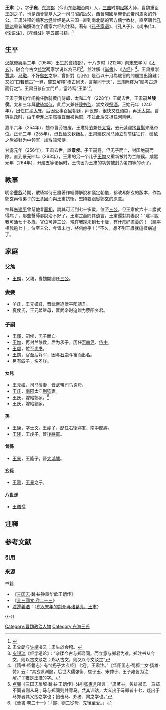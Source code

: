 {{update|time=2019-07-31}}
'''王肃'''（{{bd|195年||256年|catIdx=W}}），字'''子雍'''，[[东海郡|东海郡]]{{Ruby|郯|-{zh-cn:tán;zh-tw:ㄊㄢˊ}-}}（今山东[[郯城县|郯城]]西南）人，[[三国|三国]]时期[[经学|经学]]大师，曹魏重臣[[王朗_(三国)|王朗]]之子，也是西晉奠基人之一[[司马昭|司马昭]]的岳父，西晉開國皇帝晉武帝[[司馬炎|司馬炎]]的外公。王肃注释的儒家[[六经|六经]]曾经是从三国一直到南北朝的官方儒学教材，直至唐代[[孔颖达|孔颖达]]重新编撰确立了儒家六经的注释。著有《[[孔子家语|孔子家语]]》、《孔从子》、《尚书传》、《论语注》、《孝经注》等五部书籍。<ref>{{Cite book|title=经学历史|last=皮|first=锡瑞|publisher=中华书局|year=2008|isbn=9787101005349|location=北京|pages=155}}</ref>

==生平==
[[汉献帝|汉献帝]][[興平_(漢獻帝)|興平]]二年（195年）出生於[[會稽郡|會稽郡]]<ref>肃父朗与[[许靖|许靖]]书云：肃生於会稽。</ref>，十八岁时（212年）向[[宋忠_(漢)|宋忠]]学习《[[太玄|太玄]]》，融合今古文[[经学|经学]]两家学说以為已用<ref>[[皮锡瑞|皮锡瑞]]《经学通论》：“杂糅今古与郑君同，而立意与郑君为难。郑注书从今文，则以古文驳之；郑从古文，则又以今文驳之”</ref>，並注解《[[尚書_(經)|尚書]]》、《[[诗经|诗经]]》<ref>《隋书·经籍志》有“《扬子太玄经》七卷，王肃注。”《华阳国志·蜀郡士女·扬雄·赞》云：“其玄源渊懿，后世大儒张衡、崔子玉、宋仲子、王子雍皆为注解。”子雍是王肃的字。</ref>。王肃推崇[[賈逵_(東漢)|賈逵]]、[[马融_(东汉)|马融]]，不好[[鄭玄|鄭玄]]之學，曾針對《月令》是否以十月為歲首的問題提出論難；又如“曰若稽古”一辭，鄭玄解釋“稽古同天，言尧同于天”，王肃解釋为“顺考古道而行之”。王肃日後自立門戶，當時稱“王學”<ref>[[卢弼|卢弼]]《三国志集解·魏书·王朗传》注引[[张惠言|张惠言]]所言：“肃著书，务排郑氏。马郑不同者则从马；马与郑同则并背马。然其训诂，大义出于马郑者十七，疑出于马郑者其父朗之学也；掊击马、郑者，肃之学也。”</ref>。

王肃于黄初年间擔任散骑黄门侍郎，太和二年（228年）王朗去世，王肃嗣'''兰陵侯'''。太和三年拜[[散骑常侍|散骑常侍]]，此后又兼任[[秘书监|秘书监]]、祟文观[[祭酒|祭酒]]。正始元年（240年），出任[[广平郡|广平]][[太守|太守]]，后因公事召回朝廷，拜议郎，很快又任[[侍中|侍中]]，再迁[[太常|太常]]。曹爽执政时，由于牵连上宗庙事宜而被免职，不过此后又担任[[河南郡|河南尹]]。

嘉平六年（254年），魏帝曹芳被废，王肃持[[符节|节]]兼任[[太常|太常]]，去元城迎接[[曹髦|曹髦]]来继帝位。正元二年（255年），毌丘俭文钦叛乱，王肃建议[[司马师|司马师]]立刻前往征讨，破敌之后被封为[[中领军|中领军]]，加散骑常侍。

甘露元年（256年），王肃去世，諡'''景侯'''。子王{{Ruby|恽|-{zh-cn:yùn;zh-tw:ㄩㄣˋ}-}}嗣爵，但无子而亡，封国绝嗣而除。直到景元四年（263年），王肃的另一个儿子[[王恂_(西晋)|王恂]]又重新被封为兰陵侯。咸熙元年（264年），开建五等诸侯时，王恂因为王肃的功劳被封为第四等的氶子。

==軼事==
明帝[[曹叡|曹叡]]時期，散騎常侍王肅著作經傳解說和議定朝儀，都改易鄭玄的版本，作為鄭玄再傳弟子的[[王基_(三國)|王基]]因而與王肅抗衡，堅持要跟從鄭玄的原意。

神算[[朱建平_(三国)|朱建平]]曾幫他看[[面相|面相]]，說其可活到七十多歲，位至[[三公|三公]]。但王肅於六十二歲就得病了，那些醫師都說治不好了。王肅之妻問其遺言，王肅還對其妻說：“建平說我可活七十多歲，官位可達三公，現在我還未到七十歲，有什麼好擔憂的！（建平相我逾七十，位至三公，今皆未也，將何慮乎！）”不久，想不到王肅就這樣病逝了。

== 家庭 ==
=== 父族 ===
* [[王朗|王朗]]，父親，曹魏開國任[[三公|三公]]。
=== 妻妾 ===
* 羊氏，王元姬母，晋武帝追赠平阳靖君。
* 夏侯氏，王元姬继母，晋武帝时追赠为荥阳乡君。
=== 子嗣 ===
* [[王惲_(西晉)|王惲]]，嗣侯，无子而亡。
* [[王恂_(西晋)|王恂]]，再封兰陵侯，后为氶子，历任[[河南尹|河南尹]]、[[侍中|侍中]]。
* [[王虔|王虔]]，位至[[尚书_(官职)|尚书]]。
* [[王恺_(西晋)|王恺]]，官至后将军，因与[[石崇|石崇]]斗富而出名。
*另有四子，名不詳。
==== 女兒 ====
*[[王元姬|王元姬]]，[[司马昭|司马昭]]妻，晋武帝[[司马炎|司马炎]]母。
*[[王氏_(西晉)|王氏]]，[[南阳|南阳]]太守[[蒯钧|蒯钧]]妻。
*王氏，嫁給鄭家。<ref>《晉書·卷三十一》：「鄭、劉二從母，先後至愛。」</ref>
*王氏，嫁給劉家。

==== 孫 ====
*[[王康_(西晉)|王康]]，字士文，王虔子，歷任右衛將軍、南中郎將。
*[[王隆_(西晉)|王隆]]，王虔子，晉[[後將軍|後將軍]]。

==== 曾孫 ====
*[[王景_(西晉)|王景]]，王隆子，晉[[大鴻臚|大鴻臚]]。

==== 玄孫 ====
*[[王雅_(晉朝)|王雅]]，[[王景_(西晉)|王景]]之子。

==== 八世孫 ====
*[[王僧孺|王僧孺]]

== 注釋 ==
{{NoteFoot}}

== 参考文献 ==
=== 引用 ===
{{Reflist|35em}}

=== 来源 ===
; 书籍
{{wikisource author|王肅}}
* 《[[三国志|三国志]]·魏书·钟繇华歆王朗传》
* 《[[s:全三國文/卷23|全三國文·卷二十三]]》
* [[渡邊義浩|渡邊義浩]]：〈[https://web.archive.org/web/20141107224221/http://www.xzbu.com/4/view-5729728.htm 东汉末年的荆州与诸葛亮、王肃]〉

{{-}}
{{三國志|nocat}}

{{Authority control}}

{{DEFAULTSORT:WANG Su}}
[[Category:曹魏政治人物|Category:曹魏政治人物]]
[[Category:东海王氏|Category:东海王氏]]